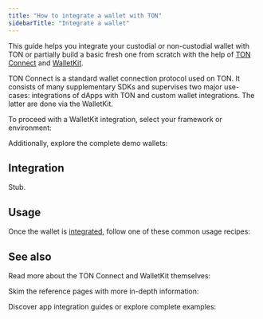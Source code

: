 ```yaml
---
title: "How to integrate a wallet with TON"
sidebarTitle: "Integrate a wallet"
---
```



This guide helps you integrate your custodial or non-custodial wallet with TON or partially build a basic fresh one from scratch with the help of [TON Connect](/ecosystem/ton-connect) and [WalletKit](/ecosystem/ton-connect/walletkit).

TON Connect is a standard wallet connection protocol used on TON. It consists of many supplementary SDKs and supervises two major use-cases: integrations of dApps with TON and custom wallet integrations. The latter are done via the WalletKit.

To proceed with a WalletKit integration, select your framework or environment:

<Columns cols={3}>
  <Card
    title="(Stub)"
    href="#integration"
  />
</Columns>

Additionally, explore the complete demo wallets:

<Columns cols={2}>
  <Card
    title="Demo wallet with WalletKit integration"
    icon="link"
    arrow="true"
    href="https://walletkit-demo-wallet.vercel.app"
  />
  <Card
    title="Demo wallet, GitHub repository"
    icon="link"
    arrow="true"
    href="https://github.com/ton-connect/kit/tree/main/apps/demo-wallet"
  />
</Columns>

## Integration

Stub.

## Usage

Once the wallet is [integrated](#integration), follow one of these common usage recipes:

<Tabs>
  <Tab title="Web" icon="globe">
    <Columns cols={3}>
      <Card
        title="Initialize the kit"
        href="/ecosystem/ton-connect/walletkit/web/init"
      />
    </Columns>
  </Tab>
</Tabs>

## See also

Read more about the TON Connect and WalletKit themselves:

<Columns cols={2}>
  <Card
    title="TON Connect overview"
    href="/ecosystem/ton-connect"
  />
  <Card
    title="WalletKit overview"
    href="/ecosystem/ton-connect/walletkit"
  />
</Columns>

Skim the reference pages with more in-depth information:

<Columns cols={2}>
  <Card
    title="TON Connect manifests"
    href="/ecosystem/ton-connect/manifest"
  />
  <Card
    title="WalletKit integration QA guide"
    href="/ecosystem/ton-connect/walletkit/qa-guide"
  />
  <Card
    title="Native and web wallets"
    href="/ecosystem/ton-connect/walletkit/native-web"
  />
  <Card
    title="Browser extensions and in-wallet browsers"
    href="/ecosystem/ton-connect/walletkit/browser-extension"
  />
</Columns>

Discover app integration guides or explore complete examples:

<Columns cols={2}>
  <Card
    title="Integrate a dApp"
    href="/guidebook/dapp"
  />
  <Card
    title="CEX: Centralized EXchange"
    href="/guidebook/cex"
  />
</Columns>

